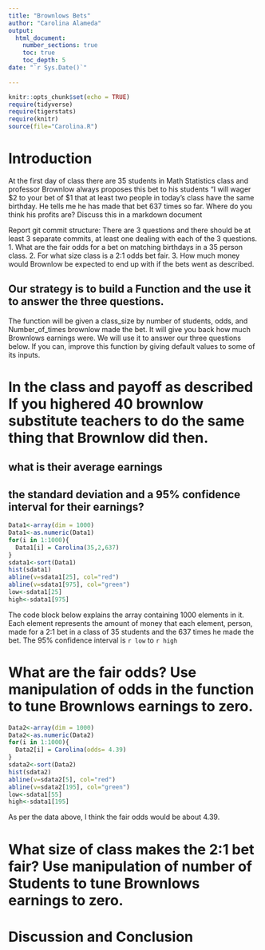 ```yaml
---
title: "Brownlows Bets"
author: "Carolina Alameda"
output: 
  html_document:
    number_sections: true
    toc: true
    toc_depth: 5
date: "`r Sys.Date()`"    
    
---
```

```r
knitr::opts_chunk$set(echo = TRUE)
require(tidyverse)
require(tigerstats)
require(knitr)
source(file="Carolina.R")
```


<!-- We recommend you use git branches -- create a separate branch for each major section i.e. Introduction, Methods, Results, Inferential Results, and Discussion and Conclusions - leave the YAML block untouched until the final merge where you put in your own name !-->

# Introduction

<!--In this section you explain what you are trying to show.  Where did the data come from?  What is the research or other question you are trying to answer?!-->

 At the first day of class there are 35 students in Math Statistics class and professor Brownlow always proposes this bet to his students "I will wager $2 to your bet of $1 that at least two people in today's class have  the same birthday.  He tells me he has made that bet 637 times so far. Where do you think his profits are? Discuss this in a markdown document
 
Report git commit structure:
There are 3 questions and there should be at least 3 separate commits, at least one dealing with each of the 3 questions.
1. What are the fair odds for a bet on matching birthdays in a 35 person class.
2. For what size class is a 2:1 odds bet fair.
3. How much money would Brownlow be expected to end up with if the bets went as described.

## Our strategy is to build a Function and the use it to answer the three questions. 

The function will be given a class_size by number of students, odds, and Number_of_times brownlow made the bet.  It will give you back how much Brownlows earnings were. We will use it to answer our three questions below. If you can, improve this function by giving default values to some of its inputs. 

# In the class and payoff as described  If you highered 40 brownlow substitute teachers to do the same thing that Brownlow did then.
## what is their average earnings
## the standard deviation and a 95% confidence interval for their earnings?
  
<!--Explain and display your method of coming up with a 95% confidence interval of  professor Brownlows winnings (or losings)-->


```r
Data1<-array(dim = 1000)
Data1<-as.numeric(Data1)
for(i in 1:1000){
  Data1[i] = Carolina(35,2,637)
}
sdata1<-sort(Data1)
hist(sdata1)
abline(v=sdata1[25], col="red")
abline(v=sdata1[975], col="green")
low<-sdata1[25]
high<-sdata1[975]
```

The code block below explains the array containing 1000 elements in it. Each element represents the amount of money that each element, person, made for a 2:1 bet in a class of 35 students and the 637 times he made the bet. The 95% confidence interval is `r low` to `r high`


# What are the fair odds? Use manipulation of odds in the function to tune Brownlows earnings to zero. 

<!--Decide on your methods:  In this section explain the approach you will take to attack the issue --- how will you decide on a likely estimate of professor Brownlow's earnings or losses after 637 bets. Also explain how you construct a 95% confidence interval about your estimate of his winnings !-->

```r
Data2<-array(dim = 1000)
Data2<-as.numeric(Data2)
for(i in 1:1000){
  Data2[i] = Carolina(odds= 4.39)
}
sdata2<-sort(Data2)
hist(sdata2)
abline(v=sdata2[5], col="red")
abline(v=sdata2[195], col="green")
low<-sdata1[55]
high<-sdata1[195]
```

As per the data above, I think the fair odds would be about 4.39.

# What size of class makes the 2:1 bet fair?  Use manipulation of number of Students to tune Brownlows earnings to zero.

<!--Explain and display the results of your method of coming up with the estimate of professor Brownlows betting profits!-->







# Discussion and Conclusion

<!--Discussion and conclusion here.  If professor Brownlow is consistantly making or losing money how could he change his payout so that his profits center on zero?  Also discuss what size his class should be in order to have his current scheme balance at zero profit.!-->

